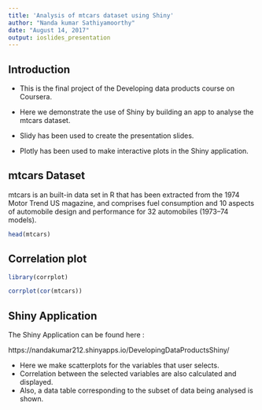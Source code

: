 ```yaml
---
title: 'Analysis of mtcars dataset using Shiny'
author: "Nanda kumar Sathiyamoorthy"
date: "August 14, 2017"
output: ioslides_presentation
---
```


## Introduction

- This is the final project of the Developing data products course on Coursera. 

- Here we demonstrate the use of Shiny by building an app to analyse the mtcars dataset. 

- Slidy has been used to create the presentation slides.

- Plotly has been used to make interactive plots in the Shiny application.

## mtcars Dataset

mtcars is an built-in data set in R that has been extracted from the 1974 Motor Trend US magazine, and comprises fuel consumption and 10 aspects of automobile design and performance for 32 automobiles (1973–74 models).

```r
head(mtcars)
```

## Correlation plot

```r
library(corrplot)
```

```r
corrplot(cor(mtcars))
```

## Shiny Application

The Shiny Application can be found here :

https://nandakumar212.shinyapps.io/DevelopingDataProductsShiny/

- Here we make scatterplots for the variables that user selects.
- Correlation between the selected variables are also calculated and displayed.
- Also, a data table corresponding to the subset of data being analysed is shown.